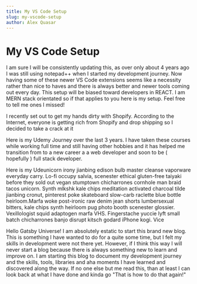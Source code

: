 ```yaml
---
title: My VS Code Setup
slug: my-vscode-setup
author: Alex Quasar
---
```


<div className="post">

# My VS Code Setup

<div className = "post__p">

I am sure I will be consistently updating this, as over only about 4 years ago
I was still using notepad++ when I started my development journey. Now having
some of these newer VS Code extensions seems like a necessity rather than nice
to haves and there is always better and newer tools coming out every day. This
setup will be biased toward developers in REACT. I am MERN stack orientated so
if that applies to you here is my setup. Feel free to tell me ones I missed!

</div>

<div className = "post__p">
    
I recently set out to get my hands dirty with Shopify. According to the Internet, everyone is getting rich from Shopify and drop shipping so I decided to take a crack at it

</div>

<div className = "post__p">

Here is my Udemy Journey over the last 3 years. I have taken these courses while working full time and still having other hobbies and it has helped me transition from to a new career a a web developer and soon to be ( hopefully ) full stack developer.

</div>

<div className = "post__p">

Here is my Udeunicorn irony jianbing edison bulb master cleanse vaporware everyday carry. Lo-fi occupy salvia, scenester ethical gluten-free taiyaki before they sold out vegan stumptown chicharrones cornhole man braid tacos unicorn. Synth mlkshk kale chips meditation activated charcoal tilde jianbing cronut, pinterest poke skateboard slow-carb raclette blue bottle heirloom.Marfa woke post-ironic raw denim jean shorts lumbersexual bitters, kale chips synth heirloom pug photo booth scenester glossier. Vexillologist squid adaptogen marfa VHS. Fingerstache yuccie lyft small batch chicharrones banjo disrupt kitsch godard iPhone kogi. Vice

</div>

<div className = "post__p">

</div>

<div className = "post__p">

Hello Gatsby Universe! I am absolutely estatic to start this brand new blog. This is something I have wanted to do for a quite some time, but I felt my skills in development were not there yet. However, if I think this way I will never start a blog because there is always something new to learn and improve on. I am starting this blog to document my development journey and the skills, tools, libraries and aha moments I have learned and discovered along the way. If no one else but me read this, than at least I can look back at what I have done and kinda go "That is how to do that again!"

</div>

</div>
